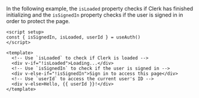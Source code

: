 In the following example, the `isLoaded` property checks if Clerk has finished initializing and the `isSignedIn` property checks if the user is signed in in order to protect the page.

```vue {{ filename: 'app/pages/protected-page.vue' }}
<script setup>
const { isSignedIn, isLoaded, userId } = useAuth()
</script>

<template>
  <!-- Use `isLoaded` to check if Clerk is loaded -->
  <div v-if="!isLoaded">Loading...</div>
  <!-- Use `isSignedIn` to check if the user is signed in -->
  <div v-else-if="!isSignedIn">Sign in to access this page</div>
  <!-- Use `userId` to access the current user's ID -->
  <div v-else>Hello, {{ userId }}!</div>
</template>
```
